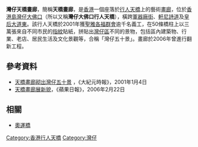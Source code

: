 '''灣仔天橋畫廊'''，簡稱'''天橋畫廊'''，是[[香港|香港]]一個座落於[[行人天橋|行人天橋]]上的藝術[[畫廊|畫廊]]，位於[[香港島|香港島]][[灣仔|灣仔]][[大佛口|大佛口]]（所以又稱'''灣仔大佛口行人天橋'''），橫跨[[軍器廠街|軍器廠街]]、[[軒尼詩道|軒尼詩道]]及[[皇后大道東_(街道)|皇后大道東]]。該行人天橋於2001年獲[[聖雅各福群會|聖雅各福群會]]逾千名義工，在50條橋柱上以三萬張來自不同市民的[[指紋|指紋]]貼紙，拼貼出[[灣仔區|灣仔區]]不同的景物，包括區內建築物、行業、老店、居民生活及文化景觀等，合稱「灣仔五十景」。畫廊於2006年曾進行翻新工程。

{{gallery|align=center | width = 200
| File:Wan Chai Footbridge Gallery 01.JPG |
| File:Wan Chai Footbridge Gallery 02.JPG |
| File:Wan Chai Footbridge Gallery 03.JPG |
| File:Wan Chai Footbridge Gallery 04.JPG |
| File:Wan Chai Footbridge Gallery 05.JPG |
| File:Wan Chai Footbridge Gallery 06.JPG |
| File:Wan Chai Footbridge Gallery 07.JPG |
| File:Wan Chai Footbridge Gallery 08.JPG |
}}

==參考資料==
*[http://www.epochtimes.com/b5/1/1/4/n29855.htm 天橋畫廊砌出灣仔五十景] {{Wayback|url=http://www.epochtimes.com/b5/1/1/4/n29855.htm |date=20110927045900 }}，《大紀元時報》，2001年1月4日
*[http://www1.hk.apple.nextmedia.com/template/apple/art_main.php?iss_id=20060222&sec_id=4104&art_id=5676998 天橋畫廊展新貌]，《蘋果日報》，2006年2月22日

==相關==
*[[奧運橋|奧運橋]]

[[Category:香港行人天橋|Category:香港行人天橋]]
[[Category:灣仔|Category:灣仔]]